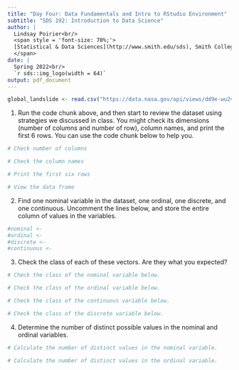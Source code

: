 ```yaml
---
title: "Day Four: Data Fundamentals and Intro to RStudio Environment"
subtitle: "SDS 192: Introduction to Data Science"
author: |
  Lindsay Poirier<br/>
  <span style = 'font-size: 70%;'>
  [Statistical & Data Sciences](http://www.smith.edu/sds), Smith College<br/>
  </span>
date: |
  Spring 2022<br/>
  `r sds::img_logo(width = 64)`
output: pdf_document
---
```


```r
global_landslide <- read.csv("https://data.nasa.gov/api/views/dd9e-wu2v/rows.csv")
```

1. Run the code chunk above, and then start to review the dataset using strategies we discussed in class. You might check its dimensions (number of columns and number of row), column names, and print the first 6 rows. You can use the code chunk below to help you. 

```r
# Check number of columns

# Check the column names

# Print the first six rows

# View the data frame
```

2. Find one nominal variable in the dataset, one ordinal, one discrete, and one continuous. Uncomment the lines below, and store the entire column of values in the variables.

```r
#nominal <- 
#ordinal <- 
#discrete <-
#continuous <- 
```

3. Check the class of each of these vectors. Are they what you expected?

```r
# Check the class of the nominal variable below.

# Check the class of the ordinal variable below.

# Check the class of the continuous variable below.

# Check the class of the discrete variable below.


```

4. Determine the number of distinct possible values in the nominal and ordinal variables.

```r
# Calculate the number of distinct values in the nominal variable.

# Calculate the number of distinct values in the ordinal variable. 

```

